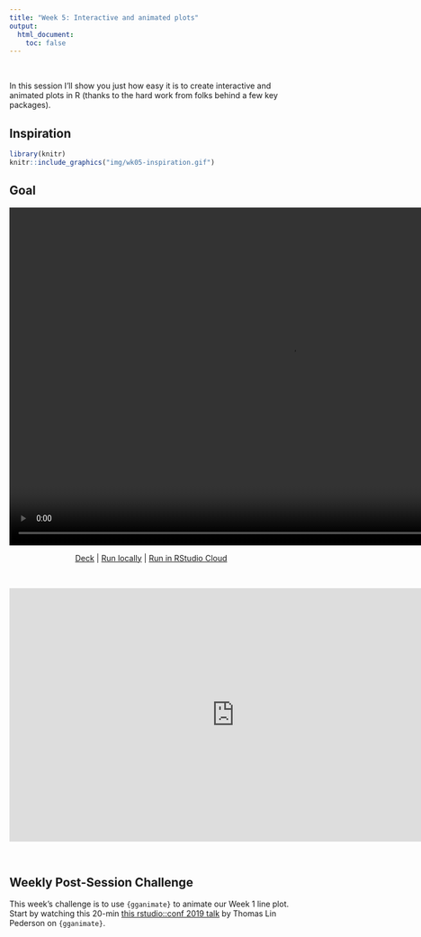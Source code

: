 ```yaml
---
title: "Week 5: Interactive and animated plots"
output:
  html_document:
    toc: false
---
```


<br>

In this session I'll show you just how easy it is to create interactive and animated plots in R (thanks to the hard work from folks behind a few key packages).

## Inspiration

```r
library(knitr)
knitr::include_graphics("img/wk05-inspiration.gif")
```

## Goal

<video width="1000" height="600" controls>
  <source src="img/gganim.mp4" type="video/mp4">
</video>

<br>
<center>

[Deck](decks/w05_deck.html) | [Run locally](https://github.com/ericpgreen/ieat-covid2020/tree/master/assignments/week%205/my-website) | [Run in RStudio Cloud](https://rstudio.cloud/spaces/58787/join?access_code=OjiTdrJW4vnSj64sECi3NsIQw1Dwdvow0JHK7KJW)

</center> 
<br>

<iframe width="800" height="450" src="https://www.youtube.com/embed/hyi3YgTAKLM" frameborder="0" allow="accelerometer; autoplay; encrypted-media; gyroscope; picture-in-picture" allowfullscreen></iframe>

<br>

## Weekly Post-Session Challenge

This week's challenge is to use `{gganimate}` to animate our Week 1 line plot. Start by watching this 20-min [this rstudio::conf 2019 talk](https://rstudio.com/resources/rstudioconf-2019/gganimate-live-cookbook/) by Thomas Lin Pederson on `{gganimate}`. 